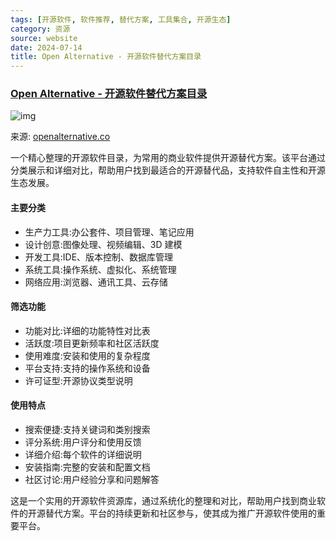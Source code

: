 ```yaml
---
tags: [开源软件, 软件推荐, 替代方案, 工具集合, 开源生态]
category: 资源
source: website
date: 2024-07-14
title: Open Alternative - 开源软件替代方案目录
---
```


### [Open Alternative - 开源软件替代方案目录](https://openalternative.co/)

![img](https://img.mengpeng.tech/i/2024/12/08/6755584285960.webp)

来源: [openalternative.co](https://openalternative.co/)

一个精心整理的开源软件目录，为常用的商业软件提供开源替代方案。该平台通过分类展示和详细对比，帮助用户找到最适合的开源替代品，支持软件自主性和开源生态发展。

#### 主要分类
- 生产力工具:办公套件、项目管理、笔记应用
- 设计创意:图像处理、视频编辑、3D 建模
- 开发工具:IDE、版本控制、数据库管理
- 系统工具:操作系统、虚拟化、系统管理
- 网络应用:浏览器、通讯工具、云存储

#### 筛选功能
- 功能对比:详细的功能特性对比表
- 活跃度:项目更新频率和社区活跃度
- 使用难度:安装和使用的复杂程度
- 平台支持:支持的操作系统和设备
- 许可证型:开源协议类型说明

#### 使用特点
- 搜索便捷:支持关键词和类别搜索
- 评分系统:用户评分和使用反馈
- 详细介绍:每个软件的详细说明
- 安装指南:完整的安装和配置文档
- 社区讨论:用户经验分享和问题解答

这是一个实用的开源软件资源库，通过系统化的整理和对比，帮助用户找到商业软件的开源替代方案。平台的持续更新和社区参与，使其成为推广开源软件使用的重要平台。 